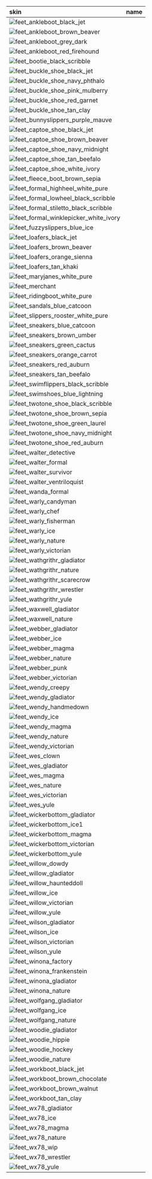| skin                                                                                                   |          name          |
| :----------------------------------------------------------------------------------------------------- | :--------------------: |
|![feet_ankleboot_black_jet](https://items.kleientertainment.com/images/DST/feet_ankleboot_black_jet/small)||
|![feet_ankleboot_brown_beaver](https://items.kleientertainment.com/images/DST/feet_ankleboot_brown_beaver/small)||
|![feet_ankleboot_grey_dark](https://items.kleientertainment.com/images/DST/feet_ankleboot_grey_dark/small)||
|![feet_ankleboot_red_firehound](https://items.kleientertainment.com/images/DST/feet_ankleboot_red_firehound/small)||
|![feet_bootie_black_scribble](https://items.kleientertainment.com/images/DST/feet_bootie_black_scribble/small)||
|![feet_buckle_shoe_black_jet](https://items.kleientertainment.com/images/DST/feet_buckle_shoe_black_jet/small)||
|![feet_buckle_shoe_navy_phthalo](https://items.kleientertainment.com/images/DST/feet_buckle_shoe_navy_phthalo/small)||
|![feet_buckle_shoe_pink_mulberry](https://items.kleientertainment.com/images/DST/feet_buckle_shoe_pink_mulberry/small)||
|![feet_buckle_shoe_red_garnet](https://items.kleientertainment.com/images/DST/feet_buckle_shoe_red_garnet/small)||
|![feet_buckle_shoe_tan_clay](https://items.kleientertainment.com/images/DST/feet_buckle_shoe_tan_clay/small)||
|![feet_bunnyslippers_purple_mauve](https://items.kleientertainment.com/images/DST/feet_bunnyslippers_purple_mauve/small)||
|![feet_captoe_shoe_black_jet](https://items.kleientertainment.com/images/DST/feet_captoe_shoe_black_jet/small)||
|![feet_captoe_shoe_brown_beaver](https://items.kleientertainment.com/images/DST/feet_captoe_shoe_brown_beaver/small)||
|![feet_captoe_shoe_navy_midnight](https://items.kleientertainment.com/images/DST/feet_captoe_shoe_navy_midnight/small)||
|![feet_captoe_shoe_tan_beefalo](https://items.kleientertainment.com/images/DST/feet_captoe_shoe_tan_beefalo/small)||
|![feet_captoe_shoe_white_ivory](https://items.kleientertainment.com/images/DST/feet_captoe_shoe_white_ivory/small)||
|![feet_fleece_boot_brown_sepia](https://items.kleientertainment.com/images/DST/feet_fleece_boot_brown_sepia/small)||
|![feet_formal_highheel_white_pure](https://items.kleientertainment.com/images/DST/feet_formal_highheel_white_pure/small)||
|![feet_formal_lowheel_black_scribble](https://items.kleientertainment.com/images/DST/feet_formal_lowheel_black_scribble/small)||
|![feet_formal_stiletto_black_scribble](https://items.kleientertainment.com/images/DST/feet_formal_stiletto_black_scribble/small)||
|![feet_formal_winklepicker_white_ivory](https://items.kleientertainment.com/images/DST/feet_formal_winklepicker_white_ivory/small)||
|![feet_fuzzyslippers_blue_ice](https://items.kleientertainment.com/images/DST/feet_fuzzyslippers_blue_ice/small)||
|![feet_loafers_black_jet](https://items.kleientertainment.com/images/DST/feet_loafers_black_jet/small)||
|![feet_loafers_brown_beaver](https://items.kleientertainment.com/images/DST/feet_loafers_brown_beaver/small)||
|![feet_loafers_orange_sienna](https://items.kleientertainment.com/images/DST/feet_loafers_orange_sienna/small)||
|![feet_loafers_tan_khaki](https://items.kleientertainment.com/images/DST/feet_loafers_tan_khaki/small)||
|![feet_maryjanes_white_pure](https://items.kleientertainment.com/images/DST/feet_maryjanes_white_pure/small)||
|![feet_merchant](https://items.kleientertainment.com/images/DST/feet_merchant/small)||
|![feet_ridingboot_white_pure](https://items.kleientertainment.com/images/DST/feet_ridingboot_white_pure/small)||
|![feet_sandals_blue_catcoon](https://items.kleientertainment.com/images/DST/feet_sandals_blue_catcoon/small)||
|![feet_slippers_rooster_white_pure](https://items.kleientertainment.com/images/DST/feet_slippers_rooster_white_pure/small)||
|![feet_sneakers_blue_catcoon](https://items.kleientertainment.com/images/DST/feet_sneakers_blue_catcoon/small)||
|![feet_sneakers_brown_umber](https://items.kleientertainment.com/images/DST/feet_sneakers_brown_umber/small)||
|![feet_sneakers_green_cactus](https://items.kleientertainment.com/images/DST/feet_sneakers_green_cactus/small)||
|![feet_sneakers_orange_carrot](https://items.kleientertainment.com/images/DST/feet_sneakers_orange_carrot/small)||
|![feet_sneakers_red_auburn](https://items.kleientertainment.com/images/DST/feet_sneakers_red_auburn/small)||
|![feet_sneakers_tan_beefalo](https://items.kleientertainment.com/images/DST/feet_sneakers_tan_beefalo/small)||
|![feet_swimflippers_black_scribble](https://items.kleientertainment.com/images/DST/feet_swimflippers_black_scribble/small)||
|![feet_swimshoes_blue_lightning](https://items.kleientertainment.com/images/DST/feet_swimshoes_blue_lightning/small)||
|![feet_twotone_shoe_black_scribble](https://items.kleientertainment.com/images/DST/feet_twotone_shoe_black_scribble/small)||
|![feet_twotone_shoe_brown_sepia](https://items.kleientertainment.com/images/DST/feet_twotone_shoe_brown_sepia/small)||
|![feet_twotone_shoe_green_laurel](https://items.kleientertainment.com/images/DST/feet_twotone_shoe_green_laurel/small)||
|![feet_twotone_shoe_navy_midnight](https://items.kleientertainment.com/images/DST/feet_twotone_shoe_navy_midnight/small)||
|![feet_twotone_shoe_red_auburn](https://items.kleientertainment.com/images/DST/feet_twotone_shoe_red_auburn/small)||
|![feet_walter_detective](https://items.kleientertainment.com/images/DST/feet_walter_detective/small)||
|![feet_walter_formal](https://items.kleientertainment.com/images/DST/feet_walter_formal/small)||
|![feet_walter_survivor](https://items.kleientertainment.com/images/DST/feet_walter_survivor/small)||
|![feet_walter_ventriloquist](https://items.kleientertainment.com/images/DST/feet_walter_ventriloquist/small)||
|![feet_wanda_formal](https://items.kleientertainment.com/images/DST/feet_wanda_formal/small)||
|![feet_warly_candyman](https://items.kleientertainment.com/images/DST/feet_warly_candyman/small)||
|![feet_warly_chef](https://items.kleientertainment.com/images/DST/feet_warly_chef/small)||
|![feet_warly_fisherman](https://items.kleientertainment.com/images/DST/feet_warly_fisherman/small)||
|![feet_warly_ice](https://items.kleientertainment.com/images/DST/feet_warly_ice/small)||
|![feet_warly_nature](https://items.kleientertainment.com/images/DST/feet_warly_nature/small)||
|![feet_warly_victorian](https://items.kleientertainment.com/images/DST/feet_warly_victorian/small)||
|![feet_wathgrithr_gladiator](https://items.kleientertainment.com/images/DST/feet_wathgrithr_gladiator/small)||
|![feet_wathgrithr_nature](https://items.kleientertainment.com/images/DST/feet_wathgrithr_nature/small)||
|![feet_wathgrithr_scarecrow](https://items.kleientertainment.com/images/DST/feet_wathgrithr_scarecrow/small)||
|![feet_wathgrithr_wrestler](https://items.kleientertainment.com/images/DST/feet_wathgrithr_wrestler/small)||
|![feet_wathgrithr_yule](https://items.kleientertainment.com/images/DST/feet_wathgrithr_yule/small)||
|![feet_waxwell_gladiator](https://items.kleientertainment.com/images/DST/feet_waxwell_gladiator/small)||
|![feet_waxwell_nature](https://items.kleientertainment.com/images/DST/feet_waxwell_nature/small)||
|![feet_webber_gladiator](https://items.kleientertainment.com/images/DST/feet_webber_gladiator/small)||
|![feet_webber_ice](https://items.kleientertainment.com/images/DST/feet_webber_ice/small)||
|![feet_webber_magma](https://items.kleientertainment.com/images/DST/feet_webber_magma/small)||
|![feet_webber_nature](https://items.kleientertainment.com/images/DST/feet_webber_nature/small)||
|![feet_webber_punk](https://items.kleientertainment.com/images/DST/feet_webber_punk/small)||
|![feet_webber_victorian](https://items.kleientertainment.com/images/DST/feet_webber_victorian/small)||
|![feet_wendy_creepy](https://items.kleientertainment.com/images/DST/feet_wendy_creepy/small)||
|![feet_wendy_gladiator](https://items.kleientertainment.com/images/DST/feet_wendy_gladiator/small)||
|![feet_wendy_handmedown](https://items.kleientertainment.com/images/DST/feet_wendy_handmedown/small)||
|![feet_wendy_ice](https://items.kleientertainment.com/images/DST/feet_wendy_ice/small)||
|![feet_wendy_magma](https://items.kleientertainment.com/images/DST/feet_wendy_magma/small)||
|![feet_wendy_nature](https://items.kleientertainment.com/images/DST/feet_wendy_nature/small)||
|![feet_wendy_victorian](https://items.kleientertainment.com/images/DST/feet_wendy_victorian/small)||
|![feet_wes_clown](https://items.kleientertainment.com/images/DST/feet_wes_clown/small)||
|![feet_wes_gladiator](https://items.kleientertainment.com/images/DST/feet_wes_gladiator/small)||
|![feet_wes_magma](https://items.kleientertainment.com/images/DST/feet_wes_magma/small)||
|![feet_wes_nature](https://items.kleientertainment.com/images/DST/feet_wes_nature/small)||
|![feet_wes_victorian](https://items.kleientertainment.com/images/DST/feet_wes_victorian/small)||
|![feet_wes_yule](https://items.kleientertainment.com/images/DST/feet_wes_yule/small)||
|![feet_wickerbottom_gladiator](https://items.kleientertainment.com/images/DST/feet_wickerbottom_gladiator/small)||
|![feet_wickerbottom_ice1](https://items.kleientertainment.com/images/DST/feet_wickerbottom_ice1/small)||
|![feet_wickerbottom_magma](https://items.kleientertainment.com/images/DST/feet_wickerbottom_magma/small)||
|![feet_wickerbottom_victorian](https://items.kleientertainment.com/images/DST/feet_wickerbottom_victorian/small)||
|![feet_wickerbottom_yule](https://items.kleientertainment.com/images/DST/feet_wickerbottom_yule/small)||
|![feet_willow_dowdy](https://items.kleientertainment.com/images/DST/feet_willow_dowdy/small)||
|![feet_willow_gladiator](https://items.kleientertainment.com/images/DST/feet_willow_gladiator/small)||
|![feet_willow_haunteddoll](https://items.kleientertainment.com/images/DST/feet_willow_haunteddoll/small)||
|![feet_willow_ice](https://items.kleientertainment.com/images/DST/feet_willow_ice/small)||
|![feet_willow_victorian](https://items.kleientertainment.com/images/DST/feet_willow_victorian/small)||
|![feet_willow_yule](https://items.kleientertainment.com/images/DST/feet_willow_yule/small)||
|![feet_wilson_gladiator](https://items.kleientertainment.com/images/DST/feet_wilson_gladiator/small)||
|![feet_wilson_ice](https://items.kleientertainment.com/images/DST/feet_wilson_ice/small)||
|![feet_wilson_victorian](https://items.kleientertainment.com/images/DST/feet_wilson_victorian/small)||
|![feet_wilson_yule](https://items.kleientertainment.com/images/DST/feet_wilson_yule/small)||
|![feet_winona_factory](https://items.kleientertainment.com/images/DST/feet_winona_factory/small)||
|![feet_winona_frankenstein](https://items.kleientertainment.com/images/DST/feet_winona_frankenstein/small)||
|![feet_winona_gladiator](https://items.kleientertainment.com/images/DST/feet_winona_gladiator/small)||
|![feet_winona_nature](https://items.kleientertainment.com/images/DST/feet_winona_nature/small)||
|![feet_wolfgang_gladiator](https://items.kleientertainment.com/images/DST/feet_wolfgang_gladiator/small)||
|![feet_wolfgang_ice](https://items.kleientertainment.com/images/DST/feet_wolfgang_ice/small)||
|![feet_wolfgang_nature](https://items.kleientertainment.com/images/DST/feet_wolfgang_nature/small)||
|![feet_woodie_gladiator](https://items.kleientertainment.com/images/DST/feet_woodie_gladiator/small)||
|![feet_woodie_hippie](https://items.kleientertainment.com/images/DST/feet_woodie_hippie/small)||
|![feet_woodie_hockey](https://items.kleientertainment.com/images/DST/feet_woodie_hockey/small)||
|![feet_woodie_nature](https://items.kleientertainment.com/images/DST/feet_woodie_nature/small)||
|![feet_workboot_black_jet](https://items.kleientertainment.com/images/DST/feet_workboot_black_jet/small)||
|![feet_workboot_brown_chocolate](https://items.kleientertainment.com/images/DST/feet_workboot_brown_chocolate/small)||
|![feet_workboot_brown_walnut](https://items.kleientertainment.com/images/DST/feet_workboot_brown_walnut/small)||
|![feet_workboot_tan_clay](https://items.kleientertainment.com/images/DST/feet_workboot_tan_clay/small)||
|![feet_wx78_gladiator](https://items.kleientertainment.com/images/DST/feet_wx78_gladiator/small)||
|![feet_wx78_ice](https://items.kleientertainment.com/images/DST/feet_wx78_ice/small)||
|![feet_wx78_magma](https://items.kleientertainment.com/images/DST/feet_wx78_magma/small)||
|![feet_wx78_nature](https://items.kleientertainment.com/images/DST/feet_wx78_nature/small)||
|![feet_wx78_wip](https://items.kleientertainment.com/images/DST/feet_wx78_wip/small)||
|![feet_wx78_wrestler](https://items.kleientertainment.com/images/DST/feet_wx78_wrestler/small)||
|![feet_wx78_yule](https://items.kleientertainment.com/images/DST/feet_wx78_yule/small)||